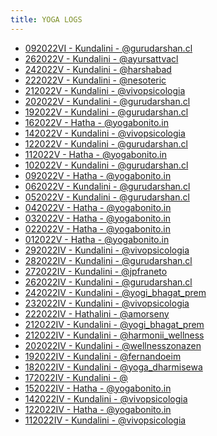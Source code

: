 ```yaml
---
title: YOGA LOGS
---
```


- [092022VI - Kundalini - @gurudarshan.cl](/yoga/62a1e00defaf63197da054d1)
- [262022V - Kundalini - @ayursattvacl](/yoga/628f6ebcfa9791104dad630d)
- [242022V - Kundalini - @harshabad](/yoga/628ce900a071bd3a5960be1d)
- [222022V - Kundalini - @nesoteric](/yoga/628a2604fe75781fe2595e37)
- [212022V - Kundalini - @vivopsicologia](/yoga/6288d4902e791924e538453b)
- [202022V - Kundalini - @gurudarshan.cl](/yoga/62877e18074676d70a9c19a0)
- [192022V - Kundalini - @gurudarshan.cl](/yoga/6286de8a4d28c8b4ba93ee86)
- [162022V - Hatha - @yogabonito.in](/yoga/62825349f2ad1c8b820d48a8)
- [142022V - Kundalini - @vivopsicologia](/yoga/627fa0a9ac87777a75d8f5b1)
- [122022V - Kundalini - @gurudarshan.cl](/yoga/627daa9b214d3a51440a3931)
- [112022V - Hatha - @yogabonito.in](/yoga/627bbee7484004e2bbe62621)
- [102022V - Kundalini - @gurudarshan.cl](/yoga/627b03cee53c0127d1c57d32)
- [092022V - Hatha - @yogabonito.in](/yoga/62791aa772f3affed3552288)
- [062022V - Kundalini - @gurudarshan.cl](/yoga/62750b2368eccd3d4e74a33c)
- [052022V - Kundalini - @gurudarshan.cl](/yoga/62746bde3b56cb389b2ab47d)
- [042022V - Hatha - @yogabonito.in](/yoga/627286f759c5d27f71604150)
- [032022V - Hatha - @yogabonito.in](/yoga/6271290f0a8b9b469e6ad15b)
- [022022V - Hatha - @yogabonito.in](/yoga/626fe04f17964cd52814065d)
- [012022V - Hatha - @yogabonito.in](/yoga/626e940fceb41e4aab9f36ca)
- [292022IV - Kundalini - @vivopsicologia](/yoga/626bcd09eeebc6addaeea6cc)
- [282022IV - Kundalini - @gurudarshan.cl](/yoga/626b316b4da3c489cff6a7df)
- [272022IV - Kundalini - @jpfraneto](/yoga/62692f9bcb792db771fe7107)
- [262022IV - Kundalini - @gurudarshan.cl](/yoga/62688dc22c95b46eae79ee1f)
- [242022IV - Kundalini - @yogi_bhagat_prem](/yoga/626539367e74e5f1f3f707f4)
- [232022IV - Kundalini - @vivopsicologia](/yoga/6263e78ee06e164784891b02)
- [222022IV - Hathalini - @amorseny](/yoga/626290e71a1c7dc9ff902add)
- [212022IV - Kundalini - @yogi_bhagat_prem](/yoga/6261f376f1fbf2a7253b5c48)
- [212022IV - Kundalini - @harmonii_wellness](/yoga/62614627e6ef0e3854963455)
- [202022IV - Kundalini - @wellnesszonazen](/yoga/625fec7a40fd139f763dad8a)
- [192022IV - Kundalini - @fernandoeim](/yoga/625e9ea34e42c52c1dcdfc67)
- [182022IV - Kundalini - @yoga_dharmisewa](/yoga/625d4f9b2b081b256f389e33)
- [172022IV - Kundalini - @](/yoga/625cc4112e68e09afc67e82e)
- [152022IV - Hatha - @yogabonito.in](/yoga/6259808f4feccc4caec4e2b1)
- [142022IV - Kundalini - @vivopsicologia](/yoga/6258be81b7e987d72ffcc6e8)
- [122022IV - Hatha - @yogabonito.in](/yoga/6255a7c6f081cde9229da0ce)
- [112022IV - Kundalini - @vivopsicologia](/yoga/6254371ca206c443325e7137)
